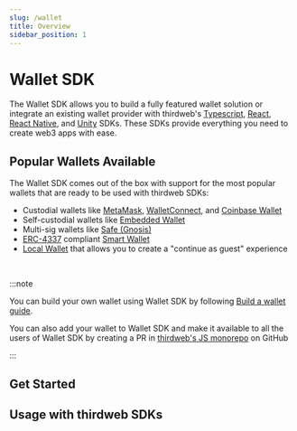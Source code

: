 ```yaml
---
slug: /wallet
title: Overview
sidebar_position: 1
---
```



# Wallet SDK

The Wallet SDK allows you to build a fully featured wallet solution
or integrate an existing wallet provider with thirdweb's
[Typescript](/wallet/usage-with-typescript-sdk),
[React](/wallet/usage-with-react-sdk),
[React Native](/wallet/usage-with-react-native-sdk), and
[Unity](/wallet/usage-with-unity-sdk) SDKs.
These SDKs provide everything you need to create web3 apps with ease.

<OpenSourceInfo
  repoName="wallets"
  repoUrl="https://github.com/thirdweb-dev/js/tree/main/packages/wallets"
/>

## Popular Wallets Available

The Wallet SDK comes out of the box with support for the most popular wallets that are ready to be used with thirdweb SDKs:

- Custodial wallets like [MetaMask](/wallet/metamask), [WalletConnect](/wallet/wallet-connect-v2), and [Coinbase Wallet](/wallet/coinbase-wallet)
- Self-custodial wallets like [Embedded Wallet](/wallet/embedded-wallet)
- Multi-sig wallets like [Safe (Gnosis)](/wallet/safe)
- [ERC-4337](https://eips.ethereum.org/EIPS/eip-4337) compliant [Smart Wallet](/wallet/smart-wallet)
- [Local Wallet](/wallet/local-wallet) that allows you to create a "continue as guest" experience

<div className="row" style={{ marginBottom: 12, padding: 8, paddingTop: 0 }}>
  <div className="col col--4" style={{ padding: 8 }}>
    <QuickstartCard
      name="Smart Wallet"
      link="/wallet/smart-wallet"
      image="/assets/wallets/smart-wallet.svg"
      description="Deploy smart contract wallets for your users"
    />
  </div>
  <div className="col col--4" style={{ padding: 8 }}>
    <QuickstartCard
      name="Local Wallet"
      link="/wallet/local-wallet"
      image="/assets/wallets/local-wallet.svg"
      description="Generate wallets for new users on the fly"
    />
  </div>
  <div className="col col--4" style={{ padding: 8 }}>
    <QuickstartCard
      name="Safe"
      link="/wallet/safe"
      image="/assets/wallets/gnosis.png"
      description="Connect to multi-sig wallets via Safe"
    />
  </div>
  <div className="col col--4" style={{ padding: 8 }}>
    <QuickstartCard
      name="Magic Link"
      link="/wallet/magic"
      image="/assets/wallets/magic.png"
      description="Connect with email, phone number or social Login"
    />
  </div>
  <div className="col col--4" style={{ padding: 8 }}>
    <QuickstartCard
      name="Embedded Wallet"
      link="/wallet/embedded-wallet"
      image="/assets/wallets/embedded-wallet.svg"
      description="Connect with email"
    />
  </div>
  <div className="col col--4" style={{ padding: 8 }}>
    <QuickstartCard
      name="Paper Wallet"
      link="/wallet/paper"
      image="/assets/wallets/paper.svg"
      description="Connect with email"
    />
  </div>
  <div className="col col--4" style={{ padding: 8 }}>
    <QuickstartCard
      name="MetaMask"
      link="/wallet/metamask"
      image="/assets/wallets/metamask.png"
      description="Connect with MetaMask"
    />
  </div>
  <div className="col col--4" style={{ padding: 8 }}>
    <QuickstartCard
      name="Coinbase"
      link="/wallet/coinbase-wallet"
      image="/assets/wallets/coinbase.png"
      description="Connect with Coinbase Wallet"
    />
  </div>
  <div className="col col--4" style={{ padding: 8 }}>
    <QuickstartCard
      name="Trust"
      link="/wallet/trust-wallet"
      image="/assets/wallets/trust.png"
      description="Connect with Trust Wallet"
    />
  </div>
  <div className="col col--4" style={{ padding: 8 }}>
    <QuickstartCard
      name="WalletConnect"
      link="/wallet/wallet-connect-v2"
      image="/assets/wallets/walletconnect.svg"
      description="Connect with Wallet Connect"
    />
  </div>
  <div className="col col--4" style={{ padding: 8 }}>
    <QuickstartCard
      name="AWS KMS"
      link="/wallet/aws-kms"
      image="/assets/wallets/aws-kms.svg"
      description="Connect with AWS key management service"
    />
  </div>
  <div className="col col--4" style={{ padding: 8 }}>
    <QuickstartCard
      name="AWS Secrets Manager"
      link="/wallet/aws-secrets-manager"
      image="/assets/product/wallet.png"
      description="Connect with AWS Secrets Manager"
    />
  </div>
  <div className="col col--4" style={{ padding: 8 }}>
    <QuickstartCard
      name="Ethers.js"
      link="/wallet/ethers"
      image="/assets/wallets/ethers.png"
      description="Connect any Ethers.js compatible wallet"
    />
  </div>
  <div className="col col--4" style={{ padding: 8 }}>
    <QuickstartCard
      name="Private Key"
      link="/wallet/private-key"
      image="/assets/product/wallet.png"
      description="Connect a wallet directly by a private key"
    />
  </div>
  <div className="col col--4" style={{ padding: 8 }}>
    <QuickstartCard
      name="Zerion"
      link="/wallet/zerion-wallet"
      image="/assets/wallets/zerion.svg"
      description="Connect with Zerion Wallet"
    />
  </div>
  <div className="col col--4" style={{ padding: 8 }}>
    <QuickstartCard
      name="Phantom"
      link="/wallet/phantom"
      image="/assets/wallets/phantom.svg"
      description="Connect with Phantom Wallet"
    />
  </div>
</div>

<br />

:::note

You can build your own wallet using Wallet SDK by following [Build a wallet guide](/wallet/build-a-wallet).

You can also add your wallet to Wallet SDK and make it available to all the users of Wallet SDK by creating a PR in [thirdweb's JS monorepo](https://github.com/thirdweb-dev/js) on GitHub

:::

## Get Started

<div className="row" style={{ marginBottom: 12, padding: 8, paddingTop: 0 }}>
  <div className="col col--12" style={{ padding: 8 }}>
    <QuickstartCard
      name="Get started with Wallet"
      link="/wallet/getting-started"
      image="/assets/product/wallet.png"
    />
  </div>
</div>

## Usage with thirdweb SDKs

<div className="row" style={{ marginBottom: 0, padding: 8, paddingTop: 0 }}>
  <div className="col col--12" style={{ padding: 8, paddingBottom: 0 }}>
    <QuickstartCard
      name="Usage with TypeScript SDK"
      link="/wallet/usage-with-typescript-sdk"
      image="/assets/languages/typescript.png"
    />
  </div>
</div>

<div className="row" style={{ marginBottom: 0, padding: 8, paddingTop: 0 }}>
  <div className="col col--12" style={{ padding: 8, paddingBottom: 0 }}>
    <QuickstartCard
      name="Usage with React SDK"
      link="/wallet/usage-with-react-sdk"
      image="/assets/languages/react.png"
    />
  </div>
</div>

<div className="row" style={{ marginBottom: 0, padding: 8, paddingTop: 0 }}>
  <div className="col col--12" style={{ padding: 8, paddingBottom: 0 }}>
    <QuickstartCard
      name="Usage with React Native SDK"
      link="/wallet/usage-with-react-native-sdk"
      image="/assets/languages/react-native.png"
    />
  </div>
</div>

<div className="row" style={{ marginBottom: 0, padding: 8, paddingTop: 0 }}>
  <div className="col col--12" style={{ padding: 8, paddingBottom: 0 }}>
    <QuickstartCard
      name="Usage with Unity SDK"
      link="/unity/connectwallet"
      image="/assets/languages/unity.webp"
    />
  </div>
</div>
